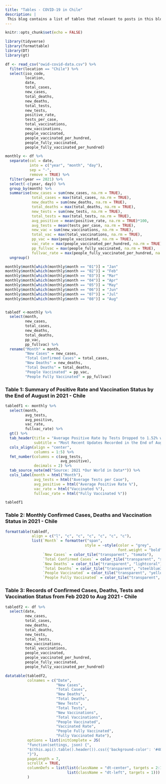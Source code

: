 ```yaml
---
title: "Tables - COVID-19 in Chile"
description: |
 This blog contains a list of tables that relevant to posts in this blog, all tables are created based on the dataset retrieved from Our World in Data on 1 Sep 2021.
---
```


```r
knitr::opts_chunk$set(echo = FALSE)
```

```r
library(tidyverse)
library(formattable)
library(DT)
library(gt)
```

```r
df <- read_csv("owid-covid-data.csv") %>% 
  filter(location == "Chile") %>% 
  select(iso_code,
         location,
         date,
         total_cases,
         new_cases,
         total_deaths,
         new_deaths,
         total_tests,
         new_tests,
         positive_rate,
         tests_per_case,
         total_vaccinations,
         new_vaccinations,
         people_vaccinated,
         people_vaccinated_per_hundred,
         people_fully_vaccinated,
         people_fully_vaccinated_per_hundred)

monthly <- df %>%
  separate(col = date,
           into = c("year", "month", "day"),
           sep = "-",
           remove = TRUE) %>% 
  filter(year == 2021) %>% 
  select(-c(year, day)) %>% 
  group_by(month) %>% 
  summarise(new_cases = sum(new_cases, na.rm = TRUE),
            total_cases = max(total_cases, na.rm = TRUE),
            new_deaths = sum(new_deaths, na.rm = TRUE),
            total_deaths = max(total_deaths, na.rm = TRUE),
            new_tests = sum(new_tests, na.rm = TRUE),
            total_tests = max(total_tests, na.rm = TRUE),
            avg_positive = mean(positive_rate, na.rm = TRUE)*100,
            avg_tests = mean(tests_per_case, na.rm = TRUE),
            new_vac = sum(new_vaccinations, na.rm = TRUE),
            total_vac = max(total_vaccinations, na.rm = TRUE),
            pp_vac = max(people_vaccinated, na.rm = TRUE),
            vac_rate = max(people_vaccinated_per_hundred, na.rm = TRUE),
            pp_fullvac = max(people_fully_vaccinated, na.rm = TRUE),
            fullvac_rate = max(people_fully_vaccinated_per_hundred, na.rm = TRUE)) %>% 
  ungroup()

monthly$month[which(monthly$month == "01")] = "Jan"
monthly$month[which(monthly$month == "02")] = "Feb"
monthly$month[which(monthly$month == "03")] = "Mar"
monthly$month[which(monthly$month == "04")] = "Apr"
monthly$month[which(monthly$month == "05")] = "May"
monthly$month[which(monthly$month == "06")] = "Jun"
monthly$month[which(monthly$month == "07")] = "Jul"
monthly$month[which(monthly$month == "08")] = "Aug"


tabledf <-monthly %>% 
  select(month,
         new_cases,
         total_cases,
         new_deaths,
         total_deaths,
         pp_vac,
         pp_fullvac) %>% 
  rename("Month" = month,
         "New Cases" = new_cases,
         "Total Confirmed Cases" = total_cases,
         "New Deaths" = new_deaths,
         "Total Deaths" = total_deaths,
         "People Vaccinated" = pp_vac,
         "People Fully Vaccinated" = pp_fullvac)

```

### Table 1: Summary of Positive Rate and Vaccination Status by the End of August in 2021 - Chile

```r
tabledf1 <- monthly %>% 
  select(month,
         avg_tests,
         avg_positive,
         vac_rate,
         fullvac_rate) %>% 
  gt() %>% 
  tab_header(title = "Average Positive Rate by Tests Dropped to 1.52% with Over 70% of the Population Fully Vaccinated",
             subtitle = "Most Recent Updates Recorded in the End of August 2021") %>% 
  cols_align(align = "center",
             columns = 1:5) %>% 
  fmt_number(columns = c(avg_tests,
                         avg_positive),
             decimals = 2) %>% 
  tab_source_note(md("Source: 2021 *Our World in Data*")) %>% 
  cols_label(month = html("Month"),
             avg_tests = html("Average Tests per Case"),
             avg_positive = html("Average Positive Rate %"),
             vac_rate = html("Vaccinated %"),
             fullvac_rate = html("Fully Vaccinated %"))

tabledf1 
```

### Table 2: Monthly Confirmed Cases, Deaths and Vaccination Status in 2021 - Chile

```r
formattable(tabledf, 
            align = c("l", "c", "c", "c", "c", "c", "c"),
            list(`Month` = formatter("span",
                                    style = ~style(color = "grey",
                                                   font.weight = "bold")),
                 `New Cases` = color_tile("transparent", "tomato"),
                 `Total Confirmed Cases` = color_tile("transparent", "steelblue3"),
                 `New Deaths` = color_tile("transparent", "lightcoral"),
                 `Total Deaths` = color_tile("transparent", "steelblue3"),
                 `People Vaccinated` = color_tile("transparent", "yellowgreen"),
                 `People Fully Vaccinated` = color_tile("transparent", "limegreen")))
```

### Table 3: Records of Confirmed Cases, Deaths, Tests and Vaccination Status from Feb 2020 to Aug 2021 - Chile

```r
tabledf2 <- df %>% 
  select(date,
         new_cases,
         total_cases,
         new_deaths,
         total_deaths,
         new_tests,
         total_tests,
         new_vaccinations,
         total_vaccinations,
         people_vaccinated,
         people_vaccinated_per_hundred,
         people_fully_vaccinated,
         people_fully_vaccinated_per_hundred)

datatable(tabledf2,
          colnames = c("Date", 
                       "New Cases", 
                       "Total Cases", 
                       "New Deaths",
                       "Total Deaths",
                       "New Tests", 
                       "Total Tests", 
                       "New Vaccinations", 
                       "Total Vaccinations",
                       "People Vaccinated", 
                       "Vaccinated Rate", 
                       "People Fully Vaccinated",
                       "Fully Vaccinated Rate"),
          options = list(initComplete = JS(
          "function(settings, json) {",
          "$(this.api().table().header()).css({'background-color': '#404b5d', 'color': '#fff'});",
          "}"),
          pageLength = 7,
          scrollX = TRUE,
          columnDefs = list(list(className = "dt-center", targets = 2:13),
                            list(className = "dt-left", targets = 1)))
          )
```

